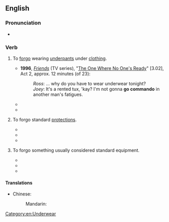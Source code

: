 ==English==
{{wikipedia|going commando}}

===Pronunciation===
* {{audio|en|en-au-go commando.ogg|Audio (AU)}}

===Verb===
{{en-verb|goes commando|going commando|went commando|gone commando}}

# {{lb|en|idiomatic|intransitive}} To [[forgo]] wearing [[underpants]] under [[clothing]].
#* '''1996''', ''[[w:Friends|Friends]]'' (TV series), "[[w:The One Where No One's Ready|The One Where No One's Ready]]" [3.02], Act 2, approx. 12 minutes (of 23):
#*: ''Ross'': … why do you have to wear underwear tonight?
#*: ''Joey'': It's a rented tux, 'kay? I'm not gonna '''go commando''' in another man's fatigues.
#* {{quote-book|en|year=2008 |title=The Guy Not Taken |author=Jennifer Weiner  |page= |ISBN=1847395783 |passage=A little girl in pink exited one of the stalls with her mother behind her. “I wear big girl underpants now!” she proclaimed. She looked up at my sister. “Do you wear big girl underpants?” Nicki stared down at her. “No, I generally '''go commando'''.” }}
#* {{quote-book|en|year=2012|title=Desperately Seeking Shapeshifter |author=Jessica Sims  |page= |ISBN= 1451661843|passage=Cute, but I saw a panty line. I stripped my panties off.  No time to do more shopping—I'd just '''go commando'''. }}
# {{lb|en|more generally}} To forgo standard [[protection]]s.
#* {{quote-book|en|year=2005|title=Surviving Twilight: A soldier's chronicle of daily life in Iraq |author=Shane A. Bernskoetter  |page= |ISBN=1419619179 |passage=I was one of the only soldiers out there wearing hearing protection; all the rest just '''went commando'''.  }}
#* {{quote-journal|en|date=September 16, 2013|work=Huffington Post |title=Is Anything Safe Online?  |author=Michael Gregg|volume=|number=|passage=Does this mean you shouldn’t bother setting a password on your network?  Absolutely not — WPA/WPA2 are still much better options than WEP or '''going commando''', but it's important to realize that these “protected” setups aren't bulletproof.}}
#* {{quote-journal|en|date=May 22, 2016|work=CNET- |title=Why I'll never buy an iPhone case  |author=Chris Matyszczyk|volume=|number=|passage=It may even be a minority of one. I carry my phone around just the way the deities made it. It happens to be an iPhone, but I'd feel just the same about a Samsung Galaxy -- especially the Edge series, which strikes me as quite beautiful. Is there no way you can let your phone '''go commando'''?}}
# {{lb|en|rare}} To forgo something usually considered standard equipment.
#* {{quote-book|en|year=2011|title=Digital Landscape and Nature Photography For Dummies  |author=Doug Sahlin  |page=134 |ISBN= |passage=When you want to learn how to use a specific piece of gear, such as a new lens, or master a specific technique, I advise that you '''go commando'''. When you '''go commando''', you take just enough gear to master the technique you want to learn or only the lens with which you want to become more familiar. }}
#* {{quote-journal|en|date=August 24, 2015|work=Entrepreneur |title=10 Ways to Kill the Distractions and Supercharge Your Productivity  |author=Firas Kittaneh|volume=|number=|passage=Coding Horror author Jeff Atwood believes, “One of the quickest ways to increase your productivity on the computer is to '''go commando''': stop using the mouse.”}}
#* {{quote-journal|en|date=March 9, 2016|work=Campus Technology |title=How to Go Textbook Free  |author=Dian Schaffhauser|volume=|number=|passage=The University of Maryland University College is the largest institution in the country to '''go "commando"''' on textbooks.}}

====Translations====
{{trans-top|without underwear}}
* Chinese:
*: Mandarin: {{t+|cmn|真空|tr=zhēnkōng}}
{{trans-mid}}
{{trans-bottom}}

[[Category:en:Underwear]]